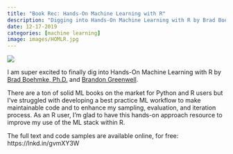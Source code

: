 ```yaml
---
title: "Book Rec: Hands-On Machine Learning with R"
description: "Digging into Hands-On Machine Learning with R by Brad Boehmke, PhD, and Brandon Greenwell."
date: 12-17-2019
categories: [machine learning]
image: images/HOMLR.jpg
---
```


![](./images/HOMLR.jpg)

I am super excited to finally dig into Hands-On Machine Learning with R by [Brad Boehmke, Ph.D.](https://www.linkedin.com/in/brad-boehmke-ph-d-9b0a257/) and [Brandon Greenwell](https://www.linkedin.com/in/brandon-greenwell-90310b94/).

There are a ton of solid ML books on the market for Python and R users but I've struggled with developing a best practice ML workflow to make maintainable code and to enhance my sampling, evaluation, and iteration process. As an R user, I'm glad to have this hands-on approach resource to improve my use of the ML stack within R.

The full text and code samples are available online, for free: https://lnkd.in/gvmXY3W